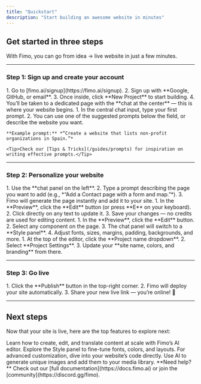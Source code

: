```yaml
---
title: "Quickstart"
description: "Start building an awesome website in minutes"
---
```


## Get started in three steps

With Fimo, you can go from idea → live website in just a few minutes.  

---

### Step 1: Sign up and create your account

<AccordionGroup>
  <Accordion icon="user-plus" title="Sign up & create a project">
    1. Go to [fimo.ai/signup](https://fimo.ai/signup).  
    2. Sign up with **Google, GitHub, or email**.  
    3. Once inside, click **New Project** to start building.  
    4. You’ll be taken to a dedicated page with the **chat at the center** — this is where your website begins.  
  </Accordion>

  <Accordion icon="keyboard" title="Write your first prompt">
    1. In the central chat input, type your first prompt.  
    2. You can use one of the suggested prompts below the field, or describe the website you want.  

    **Example prompt:** *“Create a website that lists non-profit organizations in Spain.”*  

    <Tip>Check our [Tips & Tricks](/guides/prompts) for inspiration on writing effective prompts.</Tip>
  </Accordion>
</AccordionGroup>

---

### Step 2: Personalize your website

<AccordionGroup>
  <Accordion icon="file-circle-plus" title="Add new pages">
    1. Use the **chat panel on the left**.  
    2. Type a prompt describing the page you want to add (e.g., *“Add a Contact page with a form and map.”*).  
    3. Fimo will generate the page instantly and add it to your site.  
  </Accordion>

  <Accordion icon="pen-to-square" title="Edit the content">
    1. In the **Preview**, click the **Edit** button (or press **E** on your keyboard).  
    2. Click directly on any text to update it.  
    3. Save your changes — no credits are used for editing content.  
  </Accordion>

  <Accordion icon="palette" title="Edit the styles">
    1. In the **Preview**, click the **Edit** button.  
    2. Select any component on the page.  
    3. The chat panel will switch to a **Style panel**.  
    4. Adjust fonts, sizes, margins, padding, backgrounds, and more.  
  </Accordion>

  <Accordion icon="brush" title="Update your site name and colors">
    1. At the top of the editor, click the **Project name dropdown**.  
    2. Select **Project Settings**.  
    3. Update your **site name, colors, and branding** from there.  
  </Accordion>
</AccordionGroup>

---

### Step 3: Go live

<Accordion icon="rocket" title="Publish your website">
  1. Click the **Publish** button in the top-right corner.  
  2. Fimo will deploy your site automatically.  
  3. Share your new live link — you’re online! 🎉  
</Accordion>

---

## Next steps

Now that your site is live, here are the top features to explore next:

<CardGroup cols={2}>

<Card title="Write Content" icon="pen-to-square" href="/content/introduction">
   Learn how to create, edit, and translate content at scale with Fimo’s AI editor.
</Card>

<Card title="Customize Style" icon="palette" href="/preview/introduction">
   Explore the Style panel to fine-tune fonts, colors, and layouts.
</Card>

<Card title="Add Code Examples" icon="square-code" href="/code/introduction">
   For advanced customization, dive into your website’s code directly.
</Card>

<Card title="Generate Visuals" icon="image" href="/assets/introduction">
   Use AI to generate unique images and add them to your media library.
</Card>

</CardGroup>

<Note>
  **Need help?** Check out our [full documentation](https://docs.fimo.ai) or join the [community](https://discord.gg/fimo).
</Note>
